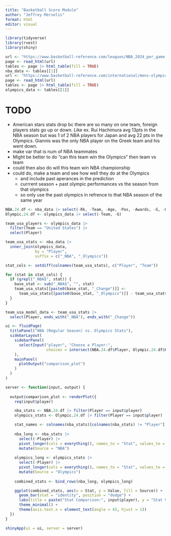 ```yaml
---
title: "Basketball Score Module"
author: "Jeffrey Merselis"
format: html
editor: visual
---
```


```r
library(tidyverse)
library(rvest)
library(shiny)
```

```r
url <- "https://www.basketball-reference.com/leagues/NBA_2024_per_game.html"
page <- read_html(url)
tables <- page |> html_table(fill = TRUE)
nba_data <- tables[[1]]
url <- "https://www.basketball-reference.com/international/mens-olympics/2024_per_game.html"
page <- read_html(url)
tables <- page |> html_table(fill = TRUE)
olympics_data <- tables[[1]]
```

# TODO

-   American stars stats drop bc there are so many on one team, foreign players stats go up or down. Like ex. Rui Hachimura avg 13pts in the NBA season but was 1 of 2 NBA players for Japan and avg 22 pts in the Olympics. Giannis was the only NBA player on the Greek team and his went down.
-   make var that is num of NBA teammates
-   Might be better to do "can this team win the Olympics" then team vs team
-   could then also do will this team win NBA championship
-   could do, make a team and see how well they do at the Olympics
    -   and include past aperances in the prediction
    -   currrent season + past olympic performances vs the season from that olympics
    -   so only use the past olympics in refrence to that NBA season of the same year

```r
NBA.24.df <- nba_data |> select(-Rk, -Team, -Age, -Pos, -Awards, -G, -GS)
Olympic.24.df <- olympics_data |> select(-Team, -G)
```

```r
team_usa_players <- olympics_data |>
  filter(Team == "United States") |>
  select(Player)

team_usa_stats <- nba_data |>
  inner_join(olympics_data,
             by = "Player",
             suffix = c("_NBA", "_Olympics"))

stat_cols <- setdiff(colnames(team_usa_stats), c("Player", "Team"))

for (stat in stat_cols) {
  if (grepl("_NBA$", stat)) {
    base_stat <- sub("_NBA$", "", stat)
    team_usa_stats[[paste0(base_stat, "_Change")]] <-
      team_usa_stats[[paste0(base_stat, "_Olympics")]] - team_usa_stats[[stat]]
  }
}

team_usa_model_data <- team_usa_stats |>
  select(Player, ends_with("_NBA"), ends_with("_Change"))
```

```r
ui <- fluidPage(
  titlePanel("NBA (Regular Season) vs. Olympics Stats"),
  sidebarLayout(
    sidebarPanel(
      selectInput("player", "Choose a Player:", 
                  choices = intersect(NBA.24.df$Player, Olympic.24.df$Player))
    ),
    mainPanel(
      plotOutput("comparison_plot")
    )
  )
)

server <- function(input, output) {
  
  output$comparison_plot <- renderPlot({
    req(input$player) 

    nba_stats <- NBA.24.df |> filter(Player == input$player)
    olympics_stats <- Olympic.24.df |> filter(Player == input$player)

    stat_names <- colnames(nba_stats)[colnames(nba_stats) != "Player"]
    
    nba_long <- nba_stats |>
      select(-Player) |>
      pivot_longer(cols = everything(), names_to = "Stat", values_to = "Value") |>
      mutate(Source = "NBA")
    
    olympics_long <- olympics_stats |>
      select(-Player) |>
      pivot_longer(cols = everything(), names_to = "Stat", values_to = "Value") |>
      mutate(Source = "Olympics")
    
    combined_stats <- bind_rows(nba_long, olympics_long)

    ggplot(combined_stats, aes(x = Stat, y = Value, fill = Source)) +
      geom_bar(stat = "identity", position = "dodge") +
      labs(title = paste("Stat Comparison:", input$player), y = "Stat Value", x = "Stat") +
      theme_minimal() +
      theme(axis.text.x = element_text(angle = 45, hjust = 1))
  })
}

shinyApp(ui = ui, server = server)
```

